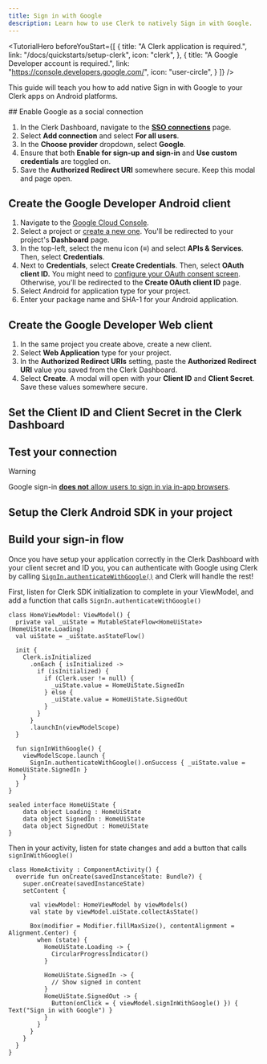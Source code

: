 ```yaml
---
title: Sign in with Google
description: Learn how to use Clerk to natively Sign in with Google.
---
```


<TutorialHero
  beforeYouStart={[
    {
      title: "A Clerk application is required.",
      link: "/docs/quickstarts/setup-clerk",
      icon: "clerk",
    },
    {
      title: "A Google Developer account is required.",
      link: "https://console.developers.google.com/",
      icon: "user-circle",
    }
  ]}
/>

This guide will teach you how to add native Sign in with Google to your Clerk apps on Android platforms.

<Steps>
  ## Enable Google as a social connection

  1. In the Clerk Dashboard, navigate to the [**SSO connections**](https://dashboard.clerk.com/last-active?path=user-authentication/sso-connections) page.
  1. Select **Add connection** and select **For all users**.
  1. In the **Choose provider** dropdown, select **Google**.
  1. Ensure that both **Enable for sign-up and sign-in** and **Use custom credentials** are toggled on.
  1. Save the **Authorized Redirect URI** somewhere secure. Keep this modal and page open.

  ## Create the Google Developer Android client

  1. Navigate to the [Google Cloud Console](https://console.cloud.google.com/).
  1. Select a project or [create a new one](https://console.cloud.google.com/projectcreate). You'll be redirected to your project's **Dashboard** page.
  1. In the top-left, select the menu icon (**≡**) and select **APIs & Services**. Then, select **Credentials**.
  1. Next to **Credentials**, select **Create Credentials**. Then, select **OAuth client ID.** You might need to [configure your OAuth consent screen](https://support.google.com/cloud/answer/6158849#userconsent). Otherwise, you'll be redirected to the **Create OAuth client ID** page.
  1. Select Android for application type for your project.
  1. Enter your package name and SHA-1 for your Android application.

  ## Create the Google Developer Web client

  1. In the same project you create above, create a new client.
  1. Select **Web Application** type for your project.
  1. In the **Authorized Redirect URIs** setting, paste the **Authorized Redirect URI** value you saved from the Clerk Dashboard.
  1. Select **Create**. A modal will open with your **Client ID** and **Client Secret**. Save these values somewhere secure.

  ## Set the Client ID and Client Secret in the Clerk Dashboard

  <Include src="_partials/authentication/social-connections/set-client-id-secret" />

  ## Test your connection

  <Include src="_partials/authentication/social-connections/test-your-connection" />

  > [!WARNING]
  > Google sign-in [**does not** allow users to sign in via in-app browsers](https://developers.googleblog.com/en/modernizing-oauth-interactions-in-native-apps-for-better-usability-and-security).

  ## Setup the Clerk Android SDK in your project

  <Include src="_partials/android/setup-android-sdk" />

  ## Build your sign-in flow

  Once you have setup your application correctly in the Clerk Dashboard with your client secret and ID you, you can authenticate with Google using Clerk by calling [`SignIn.authenticateWithGoogle()`](https://clerk-android.clerkstage.dev/source/com.clerk.signin/-sign-in/-companion/authenticate-with-google.html) and Clerk will handle the rest!

  First, listen for Clerk SDK initialization to complete in your ViewModel, and add a function that calls `SignIn.authenticateWithGoogle()`

  ```kotlin{{filename: 'HomeViewModel.kt', mark:[[19,24]]}}
  class HomeViewModel: ViewModel() {
    private val _uiState = MutableStateFlow<HomeUiState>(HomeUiState.Loading)
    val uiState = _uiState.asStateFlow()

    init {
      Clerk.isInitialized
        .onEach { isInitialized ->
          if (isInitialized) {
            if (Clerk.user != null) {
              _uiState.value = HomeUiState.SignedIn
            } else {
              _uiState.value = HomeUiState.SignedOut
            }
          }
        }
        .launchIn(viewModelScope)
    }

    fun signInWithGoogle() {
      viewModelScope.launch {
        SignIn.authenticateWithGoogle().onSuccess { _uiState.value = HomeUiState.SignedIn }
      }
    }
  }

  sealed interface HomeUiState {
      data object Loading : HomeUiState
      data object SignedIn : HomeUiState
      data object SignedOut : HomeUiState
  }
  ```

  Then in your activity, listen for state changes and add a button that calls `signInWithGoogle()`

  ```kotlin{{filename: 'HomeActivity.kt', mark:[19]}}
  class HomeActivity : ComponentActivity() {
    override fun onCreate(savedInstanceState: Bundle?) {
      super.onCreate(savedInstanceState)
      setContent {

        val viewModel: HomeViewModel by viewModels()
        val state by viewModel.uiState.collectAsState()

        Box(modifier = Modifier.fillMaxSize(), contentAlignment = Alignment.Center) {
          when (state) {
            HomeUiState.Loading -> {
              CircularProgressIndicator()
            }

            HomeUiState.SignedIn -> {
              // Show signed in content
            }
            HomeUiState.SignedOut -> {
              Button(onClick = { viewModel.signInWithGoogle() }) { Text("Sign in with Google") }
            }
          }
        }
      }
    }
  }
  ```
</Steps>
